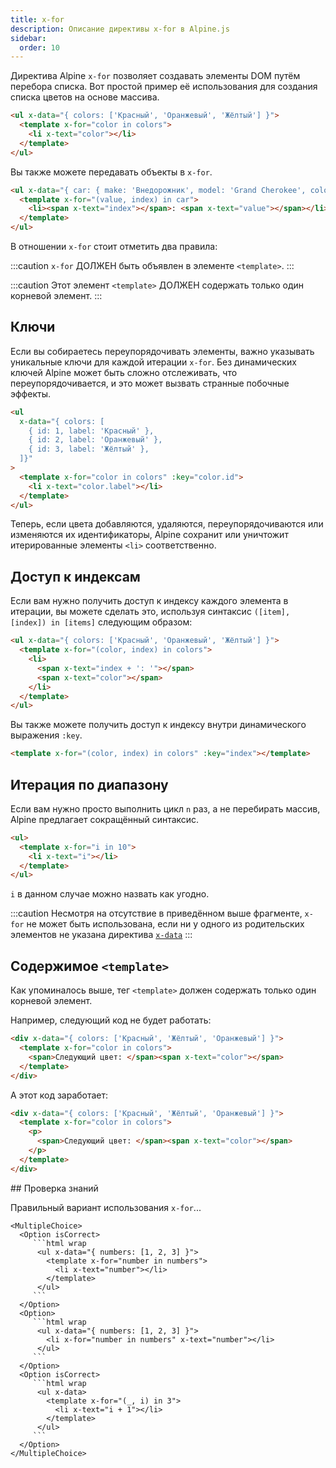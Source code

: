 ```yaml
---
title: x-for
description: Описание директивы x-for в Alpine.js
sidebar:
  order: 10
---
```



Директива Alpine `x-for` позволяет создавать элементы DOM путём перебора списка. Вот простой пример её использования для создания списка цветов на основе массива.

```html live "x-for"
<ul x-data="{ colors: ['Красный', 'Оранжевый', 'Жёлтый'] }">
  <template x-for="color in colors">
    <li x-text="color"></li>
  </template>
</ul>
```

Вы также можете передавать объекты в `x-for`.

```html wrap live "x-for"
<ul x-data="{ car: { make: 'Внедорожник', model: 'Grand Cherokee', color: 'чёрный' } }">
  <template x-for="(value, index) in car">
    <li><span x-text="index"></span>: <span x-text="value"></span></li>
  </template>
</ul>
```

В отношении `x-for` стоит отметить два правила:

:::caution
    `x-for` ДОЛЖЕН быть объявлен в элементе `<template>`.
:::

:::caution
    Этот элемент `<template>` ДОЛЖЕН содержать только один корневой элемент.
:::

## Ключи

Если вы собираетесь переупорядочивать элементы, важно указывать уникальные ключи для каждой итерации `x-for`. Без динамических ключей Alpine может быть сложно отслеживать, что переупорядочивается, и это может вызвать странные побочные эффекты.

```html ":key"
<ul
  x-data="{ colors: [
    { id: 1, label: 'Красный' },
    { id: 2, label: 'Оранжевый' },
    { id: 3, label: 'Жёлтый' },
  ]}"
>
  <template x-for="color in colors" :key="color.id">
    <li x-text="color.label"></li>
  </template>
</ul>
```

Теперь, если цвета добавляются, удаляются, переупорядочиваются или изменяются их идентификаторы, Alpine сохранит или уничтожит итерированные элементы `<li>` соответственно.

## Доступ к индексам

Если вам нужно получить доступ к индексу каждого элемента в итерации, вы можете сделать это, используя синтаксис `([item], [index]) in [items]` следующим образом:

```html "index"
<ul x-data="{ colors: ['Красный', 'Оранжевый', 'Жёлтый'] }">
  <template x-for="(color, index) in colors">
    <li>
      <span x-text="index + ': '"></span>
      <span x-text="color"></span>
    </li>
  </template>
</ul>
```

Вы также можете получить доступ к индексу внутри динамического выражения `:key`.

```html ":key"
<template x-for="(color, index) in colors" :key="index"></template>
```

## Итерация по диапазону

Если вам нужно просто выполнить цикл `n` раз, а не перебирать массив, Alpine предлагает сокращённый синтаксис.

```html "i in 10"
<ul>
  <template x-for="i in 10">
    <li x-text="i"></li>
  </template>
</ul>
```

`i` в данном случае можно назвать как угодно.

:::caution
Несмотря на отсутствие в приведённом выше фрагменте, `x-for` не может быть использована, если ни у одного из родительских элементов не указана директива [`x-data`](/directives/data)
:::

## Содержимое `<template>`

Как упоминалось выше, тег `<template>` должен содержать только один корневой элемент.

Например, следующий код не будет работать:

```html live
<div x-data="{ colors: ['Красный', 'Жёлтый', 'Оранжевый'] }">
  <template x-for="color in colors">
    <span>Следующий цвет: </span><span x-text="color"></span>
  </template>
</div>
```

А этот код заработает:

```html live
<div x-data="{ colors: ['Красный', 'Жёлтый', 'Оранжевый'] }">
  <template x-for="color in colors">
    <p>
      <span>Следующий цвет: </span><span x-text="color"></span>
    </p>
  </template>
</div>
```

<Box icon="question-mark">
## Проверка знаний

Правильный вариант использования `x-for`...

    <MultipleChoice>
      <Option isCorrect>
         ```html wrap
          <ul x-data="{ numbers: [1, 2, 3] }">
            <template x-for="number in numbers">
              <li x-text="number"></li>
            </template>
          </ul>
         ```
      </Option>
      <Option>
         ```html wrap
          <ul x-data="{ numbers: [1, 2, 3] }">
            <li x-for="number in numbers" x-text="number"></li>
          </ul>
         ```
      </Option>
      <Option isCorrect>
         ```html wrap
          <ul x-data>
            <template x-for="(_, i) in 3">
              <li x-text="i + 1"></li>
            </template>
          </ul>
         ```
      </Option>
    </MultipleChoice>

</Box>